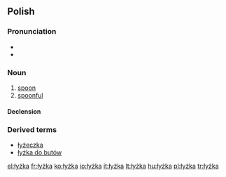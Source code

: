 ==Polish==
===Pronunciation===
* {{IPA|/ˈwɨʂka/}}
* {{audio|pl-łyżka.ogg|audio}}

===Noun===
{{infl|pl|noun|g=f}}

# [[spoon]]
# [[spoonful]]

====Declension====
{{pl-decl-noun-ka|łyż}}

===Derived terms===
* [[łyżeczka]]
* [[łyżka do butów]]

[[el:łyżka]]
[[fr:łyżka]]
[[ko:łyżka]]
[[io:łyżka]]
[[it:łyżka]]
[[lt:łyżka]]
[[hu:łyżka]]
[[pl:łyżka]]
[[tr:łyżka]]
